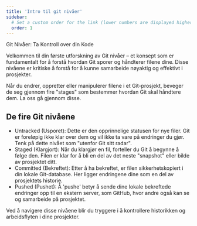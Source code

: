 ```yaml
---
title: 'Intro til git nivåer'
sidebar:
  # Set a custom order for the link (lower numbers are displayed higher up)
  order: 1
---
```


Git Nivåer: Ta Kontroll over din Kode

Velkommen til din første utforskning av Git nivåer – et konsept som er fundamentalt for å forstå hvordan Git sporer og håndterer filene dine. Disse nivåene er kritiske å forstå for å kunne samarbeide nøyaktig og effektivt i prosjekter.

Når du endrer, oppretter eller manipulerer filene i et Git-prosjekt, beveger de seg gjennom fire "stages" som bestemmer hvordan Git skal håndtere dem. La oss gå gjennom disse.

## De fire Git nivåene
- Untracked (Usporet): Dette er den opprinnelige statusen for nye filer. Git er foreløpig ikke klar over dem og vil ikke ta vare på endringer du gjør. Tenk på dette nivået som "utenfor Git sitt radar".
- Staged (Klargjort): Når du klargjør en fil, forteller du Git å begynne å følge den. Filen er klar for å bli en del av det neste "snapshot" eller bilde av prosjektet ditt.
- Committed (Bekreftet): Etter å ha bekreftet, er filen sikkerhetskopiert i din lokale Git-database. Her ligger endringene dine som en del av prosjektets historie.
- Pushed (Pushet): Å 'pushe' betyr å sende dine lokale bekreftede endringer opp til en ekstern server, som GitHub, hvor andre også kan se og samarbeide på prosjektet.

Ved å navigere disse nivåene blir du tryggere i å kontrollere historikken og arbeidsflyten i dine prosjekter.


<SelectCorrect
  question="Hvilket av disse nivåene indikerer at du har fortalt Git å følge endringene på en fil, men endringene er enda ikke registrert som en del av prosjektets historie?"
  correct="Staged (Klargjort)"
  wrong1="Committed (Bekreftet)"
  wrong2="Pushed (Pushet)"
/>
